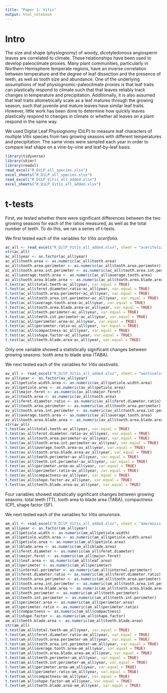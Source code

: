 ```yaml
---
title: "Paper 1: Vitis"
output: html_notebook
---
```


# Intro

The size and shape (physiognomy) of woody, dicotyledonous angiosperm leaves are correlated to climate.  These relationships have been used to develop paleoclimate proxies. Many plant communities, particularly in Northern Hemisphere temperate regions, have an inverse correlation between temperature and the degree of leaf dissection and the presence of teeth, as well as tooth size and abundance. One of the underlying assumptions of leaf physiognomic-paleoclimate proxies is that leaf traits can plastically respond to climate such that that leaves reliably track changes in temperature and precipitation.  Additionally, it is also assumed that leaf traits allometrically scale as a leaf matures through the growing season, such that juvenile and mature leaves have similar leaf traits. However, little work has been done to determine how quickly leaves plastically respond to changes in climate or whether all leaves on a plant respond in the same way. 

We used Digital Leaf Physiognomy (DiLP) to measure leaf characters of multiple *Vitis* species from two growing seasons with different temperatures and precipitation. The same vines were sampled each year in order to compare leaf shape on a vine-by-vine and leaf-by-leaf basis. 

```r
library(tidyverse)
library(skimr)
library(readxl)
read_excel("R_DiLP_all_species.xlsx")
excel_sheets("R_DiLP_all_species.xlsx")
read_excel("R_DiLP_Vitis_all_added.xlsx")
excel_sheets("R_DiLP_Vitis_all_added.xlsx")
```

# t-tests
First, we tested whether there were significant differences between the two growing seasons for each of the ratios measured, as well as the total number of teeth. To do this, we ran a series of t-tests.

We first tested each of the variables for *Vitis acerifolia*.

```r
ac_all <- read_excel("R_DilP_Vitis_all_added.xlsx", sheet = "acerifolia.all.90")
str(ac_all)
ac_all$year <- as.factor(ac_all$year)
ac_all$tooth.area <- as.numeric(ac_all$tooth.area)
ac_all$tooth.area.perimeter <- as.numeric(ac_all$tooth.area.perimeter)
ac_all$tooth.area.int.perimeter <- as.numeric(ac_all$tooth.area.int.perimeter)
ac_all$average.tooth.area <- as.numeric(ac_all$average.tooth.area)
ac_all$tooth.area.blade.area <- as.numeric(ac_all$tooth.area.blade.area)
t.test(ac_all$total.teeth~ac_all$year, var.equal = TRUE)
t.test(ac_all$feret.diameter.ratio~ac_all$year, var.equal = TRUE)
t.test(ac_all$tooth.area.perimeter~ac_all$year, var.equal = TRUE)
t.test(ac_all$tooth.area.int.perimeter~ac_all$year, var.equal = TRUE)
t.test(ac_all$average.tooth.area~ac_all$year, var.equal = TRUE)
t.test(ac_all$tooth.area.blade.area~ac_all$year, var.equal = TRUE)
t.test(ac_all$teeth.perimeter~ac_all$year, var.equal = TRUE)
t.test(ac_all$teeth.int.perimeter~ac_all$year, var.equal = TRUE)
t.test(ac_all$perimeter.area~ac_all$year, var.equal = TRUE)
t.test(ac_all$perimeter.ratio~ac_all$year, var.equal = TRUE)
t.test(ac_all$compactness~ac_all$year, var.equal = TRUE)
t.test(ac_all$shape.factor~ac_all$year, var.equal = TRUE)
t.test(ac_all$teeth.blade.area~ac_all$year, var.equal = TRUE)
```
Only one variable showed a statistically significant changes between growing seasons: tooth area to blade area (TABA).

We next tested each of the variables for *Vitis aestivalis*. 

```r
av_all <- read_excel("R_DilP_Vitis_all_added.xlsx", sheet = "aestivalis.all.90")
av_all$year <- as.factor(av_all$year)
av_all$petiole.width.area <- as.numeric(av_all$petiole.width.area)
av_all$petiole.area <- as.numeric(av_all$petiole.area)
av_all$major.feret <- as.numeric(av_all$major.feret)
av_all$tooth.area <- as.numeric(av_all$tooth.area)
av_all$feret.diameter.ratio <- as.numeric(av_all$feret.diameter.ratio)
av_all$tooth.area.perimeter <- as.numeric(av_all$tooth.area.perimeter)
av_all$tooth.area.int.perimeter <- as.numeric(av_all$tooth.area.int.perimeter)
av_all$average.tooth.area <- as.numeric(av_all$average.tooth.area)
av_all$tooth.area.blade.area <- as.numeric(av_all$tooth.area.blade.area)
str(av_all)
t.test(av_all$total.teeth~av_all$year, var.equal = TRUE)
t.test(av_all$feret.diameter.ratio~av_all$year, var.equal = TRUE)
t.test(av_all$tooth.area.perimeter~av_all$year, var.equal = TRUE)
t.test(av_all$tooth.area.int.perimeter~av_all$year, var.equal = TRUE)
t.test(av_all$average.tooth.area~av_all$year, var.equal = TRUE)
t.test(av_all$tooth.area.blade.area~av_all$year, var.equal = TRUE)
t.test(av_all$teeth.perimeter~av_all$year, var.equal = TRUE)
t.test(av_all$teeth.int.perimeter~av_all$year, var.equal = TRUE)
t.test(av_all$perimeter.area~av_all$year, var.equal = TRUE)
t.test(av_all$perimeter.ratio~av_all$year, var.equal = TRUE)
t.test(av_all$compactness~av_all$year, var.equal = TRUE)
t.test(av_all$shape.factor~av_all$year, var.equal = TRUE)
t.test(av_all$teeth.blade.area~av_all$year, var.equal = TRUE)
```
Four variables showed statistically significant changes between growing seasons: total teeth (TT), tooth area to blade area (TABA), compactness (CP), shape factor (SF).

We next tested each of the variables for *Vitis amurensis*. 

```r
am_all <- read_excel("R_DilP_Vitis_all_added.xlsx", sheet = "amurensis.all.90")
am_all$year <- as.factor(am_all$year)
am_all$petiole.width <- as.numeric(am_all$petiole.width)
am_all$petiole.width.area <- as.numeric(am_all$petiole.width.area)
am_all$petiole.area <- as.numeric(am_all$petiole.area)
am_all$blade.area <- as.numeric(am_all$blade.area)
am_all$feret.diameter <- as.numeric(am_all$feret.diameter)
am_all$major.feret <- as.numeric(am_all$major.feret)
am_all$leaf.area <- as.numeric(am_all$leaf.area)
am_all$perimeter <- as.numeric(am_all$perimeter)
am_all$internal.perimeter <- as.numeric(am_all$internal.perimeter)
am_all$feret.diameter.ratio <- as.numeric(am_all$feret.diameter.ratio)
am_all$tooth.area.perimeter <- as.numeric(am_all$tooth.area.perimeter)
am_all$tooth.area.int.perimeter <- as.numeric(am_all$tooth.area.int.perimeter)
am_all$tooth.area.blade.area <- as.numeric(am_all$tooth.area.blade.area)
am_all$teeth.perimeter <- as.numeric(am_all$teeth.perimeter)
am_all$teeth.int.perimeter <- as.numeric(am_all$teeth.int.perimeter)
am_all$perimeter.area <- as.numeric(am_all$perimeter.area)
am_all$perimeter.ratio <- as.numeric(am_all$perimeter.ratio)
am_all$compactness <- as.numeric(am_all$compactness)
am_all$shape.factor <- as.numeric(am_all$shape.factor)
am_all$teeth.blade.area <- as.numeric(am_all$teeth.blade.area)
str(am_all)
t.test(am_all$total.teeth~am_all$year, var.equal = TRUE)
t.test(am_all$feret.diameter.ratio~am_all$year, var.equal = TRUE)
t.test(am_all$tooth.area.perimeter~am_all$year, var.equal = TRUE)
t.test(am_all$tooth.area.int.perimeter~am_all$year, var.equal = TRUE)
t.test(am_all$average.tooth.area~am_all$year, var.equal = TRUE)
t.test(am_all$tooth.area.blade.area~am_all$year, var.equal = TRUE)
t.test(am_all$teeth.perimeter~am_all$year, var.equal = TRUE)
t.test(am_all$teeth.int.perimeter~am_all$year, var.equal = TRUE)
t.test(am_all$perimeter.area~am_all$year, var.equal = TRUE)
t.test(am_all$perimeter.ratio~am_all$year, var.equal = TRUE)
t.test(am_all$compactness~am_all$year, var.equal = TRUE)
t.test(am_all$shape.factor~am_all$year, var.equal = TRUE)
t.test(am_all$teeth.blade.area~am_all$year, var.equal = TRUE)
```

